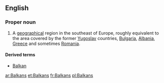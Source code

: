 ==English==
{{wikipedia}}

===Proper noun===
{{en-proper-noun}}

# A [[geographical]] region in the southeast of Europe, roughly equivalent to the area covered by the former [[Yugoslav]] countries, [[Bulgaria]], [[Albania]], [[Greece]] and sometimes [[Romania]].

====Derived terms====
*[[Balkan]]

[[ar:Balkans]]
[[et:Balkans]]
[[fr:Balkans]]
[[pl:Balkans]]